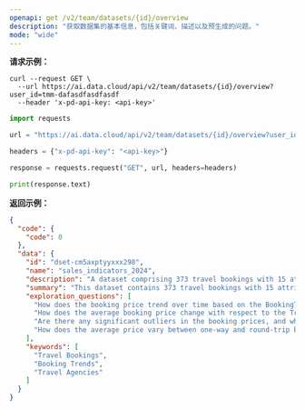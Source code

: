```yaml
---
openapi: get /v2/team/datasets/{id}/overview
description: "获取数据集的基本信息，包括关键词、描述以及预生成的问题。"
mode: "wide"
---
```


**请求示例：**
<CodeGroup>
```curl cURL
curl --request GET \
  --url https://ai.data.cloud/api/v2/team/datasets/{id}/overview?user_id=tmm-dafasdfasdfasdf
  --header 'x-pd-api-key: <api-key>'
```

```python Python
import requests

url = "https://ai.data.cloud/api/v2/team/datasets/{id}/overview?user_id=tmm-dafasdfasdfasdf"

headers = {"x-pd-api-key": "<api-key>"}

response = requests.request("GET", url, headers=headers)

print(response.text)
```
</CodeGroup>

**返回示例：**

```json 200
{
  "code": {
    "code": 0
  },
  "data": {
    "id": "dset-cm5axptyyxxx298",
    "name": "sales_indicators_2024",
    "description": "A dataset comprising 373 travel bookings with 15 attributes, offering insights into booking patterns, pricing strategies, and more",
    "summary": "This dataset contains 373 travel bookings with 15 attributes, enabling analysis of booking trends, pricing strategies, and travel agency dynamics.",
    "exploration_questions": [
      "How does the booking price trend over time based on the BookingTimestamp?",
      "How does the average booking price change with respect to the TravelDate?",
      "Are there any significant outliers in the booking prices, and what might be causing them?",
      "How does the average price vary between one-way and round-trip bookings?"
    ],
    "keywords": [
      "Travel Bookings",
      "Booking Trends",
      "Travel Agencies"
    ]
  }
}
```

